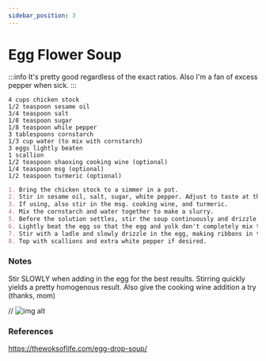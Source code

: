 ```yaml
---
sidebar_position: 3
---
```


# Egg Flower Soup

:::info
It's pretty good regardless of the exact ratios. Also I\'m a fan of excess pepper when sick.
:::

```mdx title="Ingredients"
4 cups chicken stock
1/2 teaspoon sesame oil
3/4 teaspoon salt
1/8 teaspoon sugar
1/8 teaspoon while pepper
3 tablespoons cornstarch
1/3 cup water (to mix with cornstarch)
3 eggs lightly beaten
1 scallion
1/2 teaspoon shaoxing cooking wine (optional)
1/4 teaspoon msg (optional)
1/2 teaspoon turmeric (optional)
```

```md title="Instructions"
1. Bring the chicken stock to a simmer in a pot.
2. Stir in sesame oil, salt, sugar, white pepper. Adjust to taste at this point.
3. If using, also stir in the msg. cooking wine, and turmeric.
4. Mix the cornstarch and water together to make a slurry.
5. Before the solution settles, stir the soup continuously and drizzle in the slurry until the soup is the desired thickness.
6. Lightly beat the egg so that the egg and yolk don't completely mix together.
7. Stir with a ladle and slowly drizzle in the egg, making ribbons in the soup. 
8. Top with scallions and extra white pepper if desired.
```

### Notes
Stir SLOWLY when adding in the egg for the best results. Stirring quickly yields a pretty homogenous result. 
Also give the cooking wine addition a try (thanks, mom)

// ![img alt](@site/docs/chinese/static/egg-flower-soup.png)

### References
https://thewoksoflife.com/egg-drop-soup/

